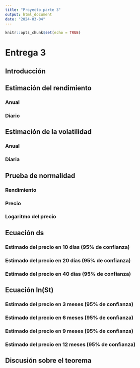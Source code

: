 ---
title: "Proyecto parte 3"
output: html_document
date: "2024-03-04"
---

```{r setup, include=FALSE}
knitr::opts_chunk$set(echo = TRUE)
```

# Entrega 3

## Introducción 

## Estimación del rendimiento 
### Anual 
### Diario

## Estimación de la volatilidad
### Anual 
### Diaria

##  Prueba de normalidad
### Rendimiento 
### Precio
### Logaritmo del precio 

## Ecuación ds
### Estimado del precio en 10 días (95% de confianza)
### Estimado del precio en 20 días (95% de confianza)
### Estimado del precio en 40 días (95% de confianza)

##  Ecuación ln(St)
### Estimado del precio en 3 meses (95% de confianza)
### Estimado del precio en 6 meses (95% de confianza)
### Estimado del precio en 9 meses (95% de confianza)
### Estimado del precio en 12 meses  (95% de confianza)

## Discusión sobre el teorema 
